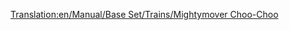 [[Translation:en/Manual/Base Set/Trains/Mightymover Choo-Choo]]
{{fr/Train|Nom=Mightymover Choo-Choo
|Image=[[File:en/Mightymoverchoochoo.png]]
|Coût=22 265£ (44 530$)
|Vitesse=112 km/h (70 mph)
|Poids=140 t
|Puissance=1000 cv (746 kW)
|Entretien=2 378£ (4 756$)
|Conception=1967
|Vie=20 
|Capacité=N/A
|Description=La meilleure et la dernière locomotive à vapeur du pays des jouets.
|Réalité=Fictif
}}